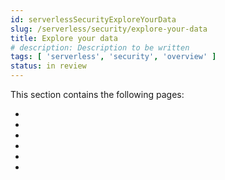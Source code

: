 ```yaml
---
id: serverlessSecurityExploreYourData
slug: /serverless/security/explore-your-data
title: Explore your data
# description: Description to be written
tags: [ 'serverless', 'security', 'overview' ]
status: in review
---
```


This section contains the following pages:

* <DocLink id="serverlessSecurityHostsOverview" />
* <DocLink id="serverlessSecurityNetworkPageOverview" />
* <DocLink id="serverlessSecurityUsersPage" />
* <DocLink id="serverlessSecurityDataViewsInSec" />
* <DocLink id="serverlessSecurityRuntimeFields" />
* <DocLink id="serverlessSecuritySiemFieldReference" />
